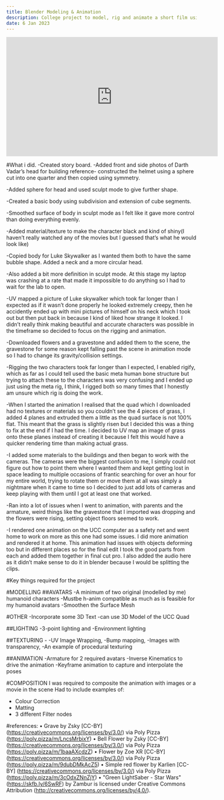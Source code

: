 ---
title: Blender Modeling & Animation
description: College project to model, rig and animate a short film using Blender.
date: 6 Jan 2023
---

<iframe
  width="560"
  height="315"
  src="https://https://youtu.be/t0exTEmsqt8?si=c2Tj3Yp80T8bJWBC"
  title="Blender Animation - Starwars"
  frameborder="0"
  allowfullscreen
></iframe>

#What i did.
-Created story board.
-Added front and side photos of Darth Vadar’s head for building reference- constructed the helmet using a sphere cut into one quarter and then copied using symmetry.

-Added sphere for head and used sculpt mode to give further shape.

-Created a basic body using subdivision and extension of cube segments.

-Smoothed surface of body in sculpt mode as I felt like it gave more control than doing everything evenly.

-Added material/texture to make the character black and kind of shiny(I haven’t really watched any of the movies but I guessed that’s what he would look like)

-Copied body for Luke Skywalker as I wanted them both to have the same bubble shape. Added a neck and a more circular head.

-Also added a bit more definition in sculpt mode. At this stage my laptop was crashing at a rate that made it impossible to do anything so I had to wait for the lab to open.

-UV mapped a picture of Luke skywalker which took far longer than I expected as if it wasn’t done properly he looked extremely creepy, then he accidently ended up with mini pictures of himself on his neck which I took out but then put back in because I kind of liked how strange it looked. I didn’t really think making beautiful and accurate characters was possible in the timeframe so decided to focus on the rigging and animation.

-Downloaded flowers and a gravestone and added them to the scene, the gravestone for some reason kept falling past the scene in animation mode so I had to change its gravity/collision settings.

-Rigging the two characters took far longer than I expected, I enabled rigify, which as far as I could tell used the basic meta human bone structure but trying to attach these to the characters was very confusing and I ended up just using the meta rig, I think, I rigged both so many times that I honestly am unsure which rig is doing the work. 

-When I started the animation I realised that the quad which I downloaded had no textures or materials so you couldn’t see the 4 pieces of grass, I added 4 planes and extruded them a little as the quad surface is not 100% flat. This meant that the grass is slightly risen but I decided this was a thing to fix at the end if I had the time. I decided to UV map an image of grass onto these planes instead of creating it because I felt this would have a quicker rendering time than making actual grass.

-I added some materials to the buildings and then began to work with the cameras. The cameras were the biggest confusion to me, I simply could not figure out how to point them where I wanted them and kept getting lost in space leading to multiple occasions of frantic searching for over an hour for my entire world, trying to rotate them or move them at all was simply a nightmare when it came to time so I decided to just add lots of cameras and keep playing with them until I got at least one that worked.

-Ran into a lot of issues when I went to animation, with parents and the armature, weird things like the gravestone that I imported was dropping and the flowers were rising, setting object floors seemed to work.

-I rendered one animation on the UCC computer as a safety net and went home to work on more as this one had some issues. I did more animation and rendered it at home. This animation had issues with objects deforming too but in different places so for the final edit I took the good parts from each and added them together in final cut pro. I also added the audio here as it didn’t make sense to do it in blender because I would be splitting the clips.

#Key things required for the project

#MODELLING
##AVATARS
-A minimum of two original (modelled by me) humanoid characters
-Mustbe h-anim compatible as much as is feasible for my humanoid avatars
-Smoothen the Surface Mesh

#OTHER
-Incorporate some 3D Text
-can use 3D Model of the UCC Quad 

##LIGHTING
-3-point lighting and
-Environment lighting

##TEXTURING -
-UV Image Wrapping,
-Bump mapping,
-Images with transparency,
-An example of procedural texturing

##ANIMATION
-Armature for 2 required avatars
-Inverse Kinematics to drive the animation
-Keyframe animation to capture and interpolate the poses

#COMPOSITION
I was required to composite the animation with images or a movie in the scene
Had to include examples of:
- Colour Correction
- Matting
- 3 different Filter nodes

#references:
•	Grave by Zsky [CC-BY] (https://creativecommons.org/licenses/by/3.0/) via Poly Pizza (https://poly.pizza/m/LncsMrbixY)
•	Bell Flower by Zsky [CC-BY] (https://creativecommons.org/licenses/by/3.0/) via Poly Pizza (https://poly.pizza/m/1baaAXcdzZ)
•	Flower by Zoe XR [CC-BY] (https://creativecommons.org/licenses/by/3.0/) via Poly Pizza (https://poly.pizza/m/9dubDMkAcZ5)
•	Simple red flower by Karlien [CC-BY] (https://creativecommons.org/licenses/by/3.0/) via Poly Pizza (https://poly.pizza/m/3cOdxZNnZjY)
•	"Green LightSaber - Star Wars" (https://skfb.ly/6SwRF) by Zambur is licensed under Creative Commons Attribution (http://creativecommons.org/licenses/by/4.0/).
